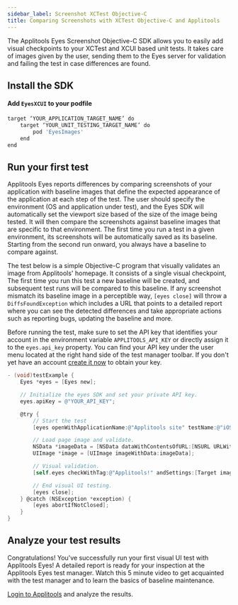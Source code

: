 ```yaml
---
sidebar_label: Screenshot XCTest Objective-C
title: Comparing Screenshots with XCTest Objective-C and Applitools
---
```




The Applitools Eyes Screenshot Objective-C SDK allows you to easily add visual checkpoints to your XCTest and XCUI based unit tests. It takes care of images given by the user, sending them to the Eyes server for validation and failing the test in case differences are found.

## Install the SDK

#### Add `EyesXCUI` to your podfile
```bash
target ‘YOUR_APPLICATION_TARGET_NAME’ do
	target ‘YOUR_UNIT_TESTING_TARGET_NAME’ do
		pod 'EyesImages'
	end
end
```


## Run your first test
Applitools Eyes reports differences by comparing screenshots of your application with baseline images that define the expected appearance of the application at each step of the test. The user should specify the environment (OS and application under test), and the Eyes SDK will automatically set the viewport size based of the size of the image being tested. It will then compare the screenshots against baseline images that are specific to that environment. The first time you run a test in a given environment, its screenshots will be automatically saved as its baseline. Starting from the second run onward, you always have a baseline to compare against.

The test below is a simple Objective-C program that visually validates an image from Applitools' homepage. It consists of a single visual checkpoint, The first time you run this test a new baseline will be created, and subsequent test runs will be compared to this baseline. If any screenshot mismatch its baseline image in a perceptible way, `[eyes close]` will throw a `DiffsFoundException` which includes a URL that points to a detailed report where you can see the detected differences and take appropriate actions such as reporting bugs, updating the baseline and more.

Before running the test, make sure to set the API key that identifies your account in the environment variable `APPLITOOLS_API_KEY` or directly assign it to the `eyes.api_key` property. You can find your API key under the user menu located at the right hand side of the test manager toolbar. If you don't yet have an account [create it now](https://applitools.com/sign-up) to obtain your key.

```ObjectiveC
- (void)testExample {
    Eyes *eyes = [Eyes new];

    // Initialize the eyes SDK and set your private API key.
    eyes.apiKey = @"YOUR_API_KEY";

    @try {
        // Start the test
        [eyes openWithApplicationName:@"Applitools site" testName:@"iOS Screenshot test!" viewportSize:CGSizeZero];

        // Load page image and validate.
        NSData *imageData = [NSData dataWithContentsOfURL:[NSURL URLWithString:@"https://applitools.com/blog/wp-content/uploads/2013/11/app-is-live-nov-2013.png"]];
        UIImage *image = [UIImage imageWithData:imageData];

        // Visual validation.
        [self.eyes checkWithTag:@"Applitools!" andSettings:[Target image:self.image]];

        // End visual UI testing.
        [eyes close];
    } @catch (NSException *exception) {
        [eyes abortIfNotClosed];
    }
}

```

## Analyze your test results
Congratulations! You've successfully run your first visual UI test with Applitools Eyes! A detailed report is ready for your inspection at the Applitools Eyes test manager. Watch this 5 minute video to get acquainted with the test manager and to learn the basics of baseline maintenance.

[Login to Applitools](https://applitools.com/users/login) and analyze the results.

<PartialOutro/>
